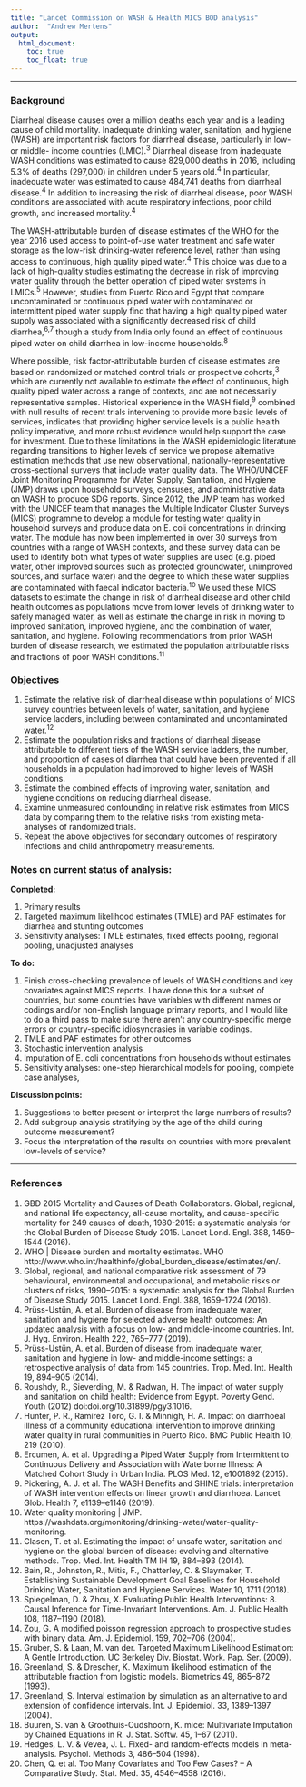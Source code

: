 ```yaml
---
title: "Lancet Commission on WASH & Health MICS BOD analysis"
author:  "Andrew Mertens"
output:
  html_document:
    toc: true  
    toc_float: true  
---
```


----

### Background  

  Diarrheal disease causes over a million deaths each year and is a leading cause of child mortality. Inadequate drinking water, sanitation, and hygiene (WASH) are important risk factors for diarrheal disease, particularly in low- or middle- income countries (LMIC).^3^  Diarrheal disease from inadequate WASH conditions was estimated to cause 829,000 deaths in 2016, including 5.3% of deaths (297,000) in children under 5 years old.^4^ In particular, inadequate water was estimated to cause 484,741 deaths from diarrheal disease.^4^ In addition to increasing the risk of diarrheal disease, poor WASH conditions are associated with acute respiratory infections, poor child growth, and increased mortality.^4^  
  
  The WASH-attributable burden of disease estimates of the WHO for the year 2016 used access to point-of-use water treatment and safe water storage as the low-risk drinking-water reference level, rather than using access to continuous, high quality piped water.^4^ This choice was due to a lack of high-quality studies estimating the decrease in risk of improving water quality through the better operation of piped water systems in LMICs.^5^ However, studies from Puerto Rico and Egypt that compare uncontaminated or continuous piped water with contaminated or intermittent piped water supply find that having a high quality piped water supply was associated with a significantly decreased risk of child diarrhea,^6,7^ though a study from India only found an effect of continuous piped water on child diarrhea in low-income households.^8^  
  
  
  Where possible, risk factor-attributable burden of disease estimates are based on randomized or matched control trials or prospective cohorts,^3^ which are currently not available to estimate the effect of continuous, high quality piped water across a range of contexts, and are not necessarily representative samples. Historical experience in the WASH field,^9^ combined with null results of recent trials intervening to provide more basic levels of services, indicates that providing higher service levels is a public health policy imperative, and more robust evidence would help support the case for investment. Due to these limitations in the WASH epidemiologic literature regarding transitions to higher levels of service we propose alternative estimation methods that use new observational, nationally-representative cross-sectional surveys that include water quality data. The WHO/UNICEF Joint Monitoring Programme for Water Supply, Sanitation, and Hygiene (JMP) draws upon household surveys, censuses, and administrative data on WASH to produce SDG reports. Since 2012, the JMP team has worked with the UNICEF team that manages the Multiple Indicator Cluster Surveys (MICS) programme to develop a module for testing water quality in household surveys and produce data on E. coli concentrations in drinking water. The module has now been implemented in over 30 surveys from countries with a range of WASH contexts, and these survey data can be used to identify both what types of water supplies are used (e.g. piped water, other improved sources such as protected groundwater, unimproved sources, and surface water) and the degree to which these water supplies are contaminated with faecal indicator bacteria.^10^ We used these MICS datasets to estimate the change in risk of diarrheal disease and other child health outcomes as populations move from lower levels of drinking water to safely managed water, as well as estimate the change in risk in moving to improved sanitation, improved hygiene, and the combination of water, sanitation, and hygiene. Following recommendations from prior WASH burden of disease research, we estimated the population attributable risks and fractions of poor WASH conditions.^11^

### Objectives 

1.  Estimate the relative risk of diarrheal disease within populations of MICS survey countries between levels of water, sanitation, and hygiene service ladders, including between contaminated and uncontaminated water.^12^
2.  Estimate the population risks and fractions of diarrheal disease attributable to different tiers of the WASH service ladders, the number, and proportion of cases of diarrhea that could have been prevented if all households in a population had improved to higher levels of WASH conditions.
3.  Estimate the combined effects of improving water, sanitation, and hygiene conditions on reducing diarrheal disease.
4.  Examine unmeasured confounding in relative risk estimates from MICS data by comparing them to the relative risks from existing meta-analyses of randomized trials.
5.  Repeat the above objectives for secondary outcomes of respiratory infections and child anthropometry measurements.

### Notes on current status of analysis: 

__Completed:__  

  #. Primary results
  #. Targeted maximum likelihood estimates (TMLE) and PAF estimates for diarrhea and stunting outcomes 
  #. Sensitivity analyses: TMLE estimates, fixed effects pooling, regional pooling, unadjusted analyses


__To do:__  

  #.  Finish cross-checking prevalence of levels of WASH conditions and key covariates against MICS reports. I have done this for a subset of countries, but some countries have variables with different names or codings and/or non-English language primary reports, and I would like to do a third pass to make sure there aren't any country-specific merge errors or country-specific idiosyncrasies in variable codings.
  #. TMLE and PAF estimates for other outcomes 
  #. Stochastic intervention analysis
  #. Imputation of E. coli concentrations from households without estimates
  #. Sensitivity analyses: one-step hierarchical models for pooling, complete case analyses,

__Discussion points:__  

  #.  Suggestions to better present or interpret the large numbers of results?
  #.  Add subgroup analysis stratifying by the age of the child during outcome measurement?
  #.  Focus the interpretation of the results on countries with more prevalent low-levels of service?
  
  
----


### References

1.	GBD 2015 Mortality and Causes of Death Collaborators. Global, regional, and national life expectancy, all-cause mortality, and cause-specific mortality for 249 causes of death, 1980-2015: a systematic analysis for the Global Burden of Disease Study 2015. Lancet Lond. Engl. 388, 1459–1544 (2016).
2.	WHO | Disease burden and mortality estimates. WHO http://www.who.int/healthinfo/global_burden_disease/estimates/en/.
3.	Global, regional, and national comparative risk assessment of 79 behavioural, environmental and occupational, and metabolic risks or clusters of risks, 1990–2015: a systematic analysis for the Global Burden of Disease Study 2015. Lancet Lond. Engl. 388, 1659–1724 (2016).
4.	Prüss-Ustün, A. et al. Burden of disease from inadequate water, sanitation and hygiene for selected adverse health outcomes: An updated analysis with a focus on low- and middle-income countries. Int. J. Hyg. Environ. Health 222, 765–777 (2019).
5.	Prüss-Ustün, A. et al. Burden of disease from inadequate water, sanitation and hygiene in low- and middle-income settings: a retrospective analysis of data from 145 countries. Trop. Med. Int. Health 19, 894–905 (2014).
6.	Roushdy, R., Sieverding, M. & Radwan, H. The impact of water supply and sanitation on child health: Evidence from Egypt. Poverty Gend. Youth (2012) doi:doi.org/10.31899/pgy3.1016.
7.	Hunter, P. R., Ramírez Toro, G. I. & Minnigh, H. A. Impact on diarrhoeal illness of a community educational intervention to improve drinking water quality in rural communities in Puerto Rico. BMC Public Health 10, 219 (2010).
8.	Ercumen, A. et al. Upgrading a Piped Water Supply from Intermittent to Continuous Delivery and Association with Waterborne Illness: A Matched Cohort Study in Urban India. PLOS Med. 12, e1001892 (2015).
9.	Pickering, A. J. et al. The WASH Benefits and SHINE trials: interpretation of WASH intervention effects on linear growth and diarrhoea. Lancet Glob. Health 7, e1139–e1146 (2019).
10.	Water quality monitoring | JMP. https://washdata.org/monitoring/drinking-water/water-quality-monitoring.
11.	Clasen, T. et al. Estimating the impact of unsafe water, sanitation and hygiene on the global burden of disease: evolving and alternative methods. Trop. Med. Int. Health TM IH 19, 884–893 (2014).
12.	Bain, R., Johnston, R., Mitis, F., Chatterley, C. & Slaymaker, T. Establishing Sustainable Development Goal Baselines for Household Drinking Water, Sanitation and Hygiene Services. Water 10, 1711 (2018).
13.	Spiegelman, D. & Zhou, X. Evaluating Public Health Interventions: 8. Causal Inference for Time-Invariant Interventions. Am. J. Public Health 108, 1187–1190 (2018).
14.	Zou, G. A modified poisson regression approach to prospective studies with binary data. Am. J. Epidemiol. 159, 702–706 (2004).
15.	Gruber, S. & Laan, M. van der. Targeted Maximum Likelihood Estimation: A Gentle Introduction. UC Berkeley Div. Biostat. Work. Pap. Ser. (2009).
16.	Greenland, S. & Drescher, K. Maximum likelihood estimation of the attributable fraction from logistic models. Biometrics 49, 865–872 (1993).
17.	Greenland, S. Interval estimation by simulation as an alternative to and extension of confidence intervals. Int. J. Epidemiol. 33, 1389–1397 (2004).
18. Buuren, S. van & Groothuis-Oudshoorn, K. mice: Multivariate Imputation by Chained Equations in R. J. Stat. Softw. 45, 1–67 (2011).
19. Hedges, L. V. & Vevea, J. L. Fixed- and random-effects models in meta-analysis. Psychol. Methods 3, 486–504 (1998). 
20. Chen, Q. et al. Too Many Covariates and Too Few Cases? – A Comparative Study. Stat. Med. 35, 4546–4558 (2016).

